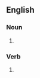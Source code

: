 ==English==

===Noun===
{{head|en|noun plural form}}

# {{plural of|baulk|lang=en|nodot=1}}

===Verb===
{{head|en|verb form}}

# {{en-third-person singular of|baulk}}